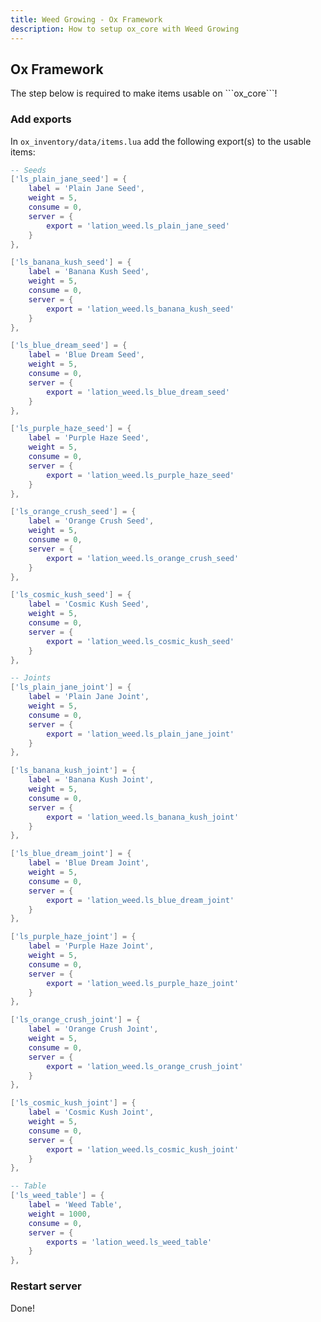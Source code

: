 ```yaml
---
title: Weed Growing - Ox Framework
description: How to setup ox_core with Weed Growing
---
```



## Ox Framework

<Callout type="warning" emoji="⚠️">
    The step below is required to make items usable on ```ox_core```!
</Callout>

<Steps>

### Add exports

In ```ox_inventory/data/items.lua``` add the following export(s) to the usable items:

```lua copy filename="ox_inventory/data/items.lua" {5-8, 14-17, 23-26, 32-35, 41-44, 50-53, 60-63, 69-72, 78-81, 87-90, 96-99, 105-108, 115-118}
-- Seeds
['ls_plain_jane_seed'] = {
    label = 'Plain Jane Seed',
    weight = 5,
    consume = 0,
    server = {
        export = 'lation_weed.ls_plain_jane_seed'
    }
},

['ls_banana_kush_seed'] = {
    label = 'Banana Kush Seed',
    weight = 5,
    consume = 0,
    server = {
        export = 'lation_weed.ls_banana_kush_seed'
    }
},

['ls_blue_dream_seed'] = {
    label = 'Blue Dream Seed',
    weight = 5,
    consume = 0,
    server = {
        export = 'lation_weed.ls_blue_dream_seed'
    }
},

['ls_purple_haze_seed'] = {
    label = 'Purple Haze Seed',
    weight = 5,
    consume = 0,
    server = {
        export = 'lation_weed.ls_purple_haze_seed'
    }
},

['ls_orange_crush_seed'] = {
    label = 'Orange Crush Seed',
    weight = 5,
    consume = 0,
    server = {
        export = 'lation_weed.ls_orange_crush_seed'
    }
},

['ls_cosmic_kush_seed'] = {
    label = 'Cosmic Kush Seed',
    weight = 5,
    consume = 0,
    server = {
        export = 'lation_weed.ls_cosmic_kush_seed'
    }
},

-- Joints
['ls_plain_jane_joint'] = {
    label = 'Plain Jane Joint',
    weight = 5,
    consume = 0,
    server = {
        export = 'lation_weed.ls_plain_jane_joint'
    }
},

['ls_banana_kush_joint'] = {
    label = 'Banana Kush Joint',
    weight = 5,
    consume = 0,
    server = {
        export = 'lation_weed.ls_banana_kush_joint'
    }
},

['ls_blue_dream_joint'] = {
    label = 'Blue Dream Joint',
    weight = 5,
    consume = 0,
    server = {
        export = 'lation_weed.ls_blue_dream_joint'
    }
},

['ls_purple_haze_joint'] = {
    label = 'Purple Haze Joint',
    weight = 5,
    consume = 0,
    server = {
        export = 'lation_weed.ls_purple_haze_joint'
    }
},

['ls_orange_crush_joint'] = {
    label = 'Orange Crush Joint',
    weight = 5,
    consume = 0,
    server = {
        export = 'lation_weed.ls_orange_crush_joint'
    }
},

['ls_cosmic_kush_joint'] = {
    label = 'Cosmic Kush Joint',
    weight = 5,
    consume = 0,
    server = {
        export = 'lation_weed.ls_cosmic_kush_joint'
    }
},

-- Table
['ls_weed_table'] = {
    label = 'Weed Table',
    weight = 1000,
    consume = 0,
    server = {
        exports = 'lation_weed.ls_weed_table'
    }
},
```
 
### Restart server
Done!

</Steps>